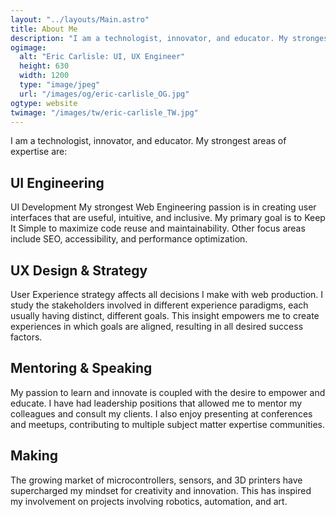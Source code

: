 ```yaml
---
layout: "../layouts/Main.astro"
title: About Me
description: "I am a technologist, innovator, and educator. My strongest areas of expertise are UI Development, UX Strategy, Mentoring, Speaking, and Making."
ogimage:
  alt: "Eric Carlisle: UI, UX Engineer"
  height: 630
  width: 1200
  type: "image/jpeg"
  url: "/images/og/eric-carlisle_OG.jpg"
ogtype: website
twimage: "/images/tw/eric-carlisle_TW.jpg"
---
```

<p>I am a technologist, innovator, and educator. My strongest areas of expertise are:</p>

<h2>UI Engineering</h2>
<p>UI Development
My strongest Web Engineering passion is in creating user interfaces that are useful, intuitive, and inclusive. My primary goal is to Keep It Simple to maximize code reuse and maintainability. Other focus areas include SEO, accessibility, and performance optimization.</p>

<h2>UX Design & Strategy</h2>
<p>User Experience strategy affects all decisions I make with web production. I study the stakeholders involved in different experience paradigms, each usually having distinct, different goals. This insight empowers me to create experiences in which goals are aligned, resulting in all desired success factors.</p>

<h2>Mentoring & Speaking</h2>
<p>My passion to learn and innovate is coupled with the desire to empower and educate. I have had leadership positions that allowed me to mentor my colleagues and consult my clients. I also enjoy presenting at conferences and meetups, contributing to multiple subject matter expertise communities.</p>

<h2>Making</h2>
<p>The growing market of microcontrollers, sensors, and 3D printers have supercharged my mindset for creativity and innovation. This has inspired my involvement on projects involving robotics, automation, and art.</p>

